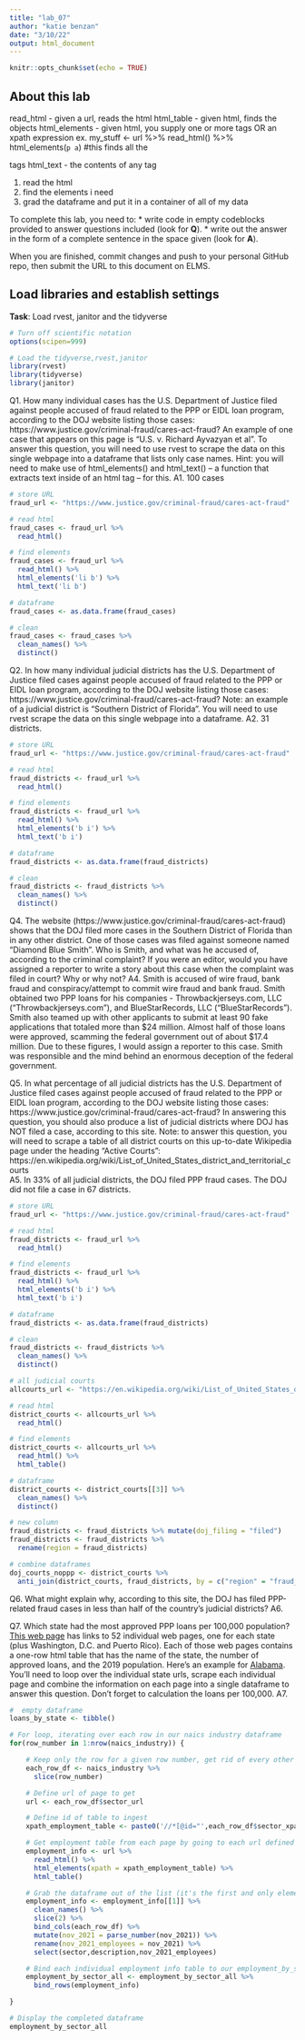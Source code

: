 ```yaml
---
title: "lab_07"
author: "katie benzan"
date: "3/10/22"
output: html_document
---
```


```r
knitr::opts_chunk$set(echo = TRUE)
```

## About this lab

read_html - given a url, reads the html
html_table - given html, finds the <table> objects
html_elements - given html, you supply one or more tags OR an xpath expression
  ex. my_stuff <- url %>% 
    read_html() %>% 
    html_elements(`p a`) #this finds all the <p> tags
html_text - the contents of any tag

1. read the html
2. find the elements i need
3. grad the dataframe and put it in a container of all of my data

To complete this lab, you need to:
* write code in empty codeblocks provided to answer questions included (look for **Q**).
* write out the answer in the form of a complete sentence in the space given (look for **A**).

When you are finished, commit changes and push to your personal GitHub repo, then submit the URL to this document on ELMS.

## Load libraries and establish settings
**Task**: Load rvest, janitor and the tidyverse
```r
# Turn off scientific notation
options(scipen=999)

# Load the tidyverse,rvest,janitor
library(rvest)
library(tidyverse)
library(janitor)
```


Q1. How many individual cases has the U.S. Department of Justice filed against people accused of fraud related to the PPP or EIDL loan program, according to the DOJ website listing those cases: https://www.justice.gov/criminal-fraud/cares-act-fraud?  An example of one case that appears on this page is "U.S. v. Richard Ayvazyan et al". To answer this question, you will need to use rvest to scrape the data on this single webpage into a dataframe that lists only case names. Hint: you will need to make use of html_elements() and html_text() -- a function that extracts text inside of an html tag -- for this.
A1. 100 cases

```r
# store URL
fraud_url <- "https://www.justice.gov/criminal-fraud/cares-act-fraud"

# read html
fraud_cases <- fraud_url %>% 
  read_html()

# find elements
fraud_cases <- fraud_url %>% 
  read_html() %>% 
  html_elements('li b') %>% 
  html_text('li b')

# dataframe
fraud_cases <- as.data.frame(fraud_cases)

# clean
fraud_cases <- fraud_cases %>% 
  clean_names() %>% 
  distinct()

```

Q2. In how many individual judicial districts has the U.S. Department of Justice filed cases against people accused of fraud related to the PPP or EIDL loan program, according to the DOJ website listing those cases: https://www.justice.gov/criminal-fraud/cares-act-fraud?  Note: an example of a judicial district is "Southern District of Florida". You will need to use rvest scrape the data on this single webpage into a dataframe.
A2. 31 districts.

```r
# store URL
fraud_url <- "https://www.justice.gov/criminal-fraud/cares-act-fraud"

# read html
fraud_districts <- fraud_url %>% 
  read_html()

# find elements
fraud_districts <- fraud_url %>% 
  read_html() %>% 
  html_elements('b i') %>% 
  html_text('b i')

# dataframe
fraud_districts <- as.data.frame(fraud_districts)

# clean
fraud_districts <- fraud_districts %>% 
  clean_names() %>% 
  distinct()
```

Q4. The website (https://www.justice.gov/criminal-fraud/cares-act-fraud) shows that the DOJ filed more cases in the Southern District of Florida than in any other district. One of those cases was filed against someone named "Diamond Blue Smith". Who is Smith, and what was he accused of, according to the criminal complaint? If you were an editor, would you have assigned a reporter to write a story about this case when the complaint was filed in court? Why or why not?
A4. Smith is accused of wire fraud, bank fraud and conspiracy/attempt to commit wire fraud and bank fraud. Smith obtained two PPP loans for his companies - Throwbackjerseys.com, LLC ("Throwbackjerseys.com"), and BlueStarRecords, LLC ("BlueStarRecords"). Smith also teamed up with other applicants to submit at least 90 fake applications that totaled more than $24 million. Almost half of those loans were approved, scamming the federal government out of about $17.4 million. Due to these figures, I would assign a reporter to this case. Smith was responsible and the mind behind an enormous deception of the federal government. 

Q5. In what percentage of all judicial districts has the U.S. Department of Justice filed cases against people accused of fraud related to the PPP or EIDL loan program, according to the DOJ website listing those cases: https://www.justice.gov/criminal-fraud/cares-act-fraud? In answering this question, you should also produce a list of judicial districts where DOJ has NOT filed a case, according to this site.  Note: to answer this question, you will need to scrape a table of all district courts on this up-to-date Wikipedia page under the heading "Active Courts": https://en.wikipedia.org/wiki/List_of_United_States_district_and_territorial_courts  
A5. In 33% of all judicial districts, the DOJ filed PPP fraud cases. The DOJ did not file a case in 67 districts. 


```r
# store URL
fraud_url <- "https://www.justice.gov/criminal-fraud/cares-act-fraud"

# read html
fraud_districts <- fraud_url %>% 
  read_html()

# find elements
fraud_districts <- fraud_url %>% 
  read_html() %>% 
  html_elements('b i') %>% 
  html_text('b i')

# dataframe
fraud_districts <- as.data.frame(fraud_districts)

# clean
fraud_districts <- fraud_districts %>% 
  clean_names() %>% 
  distinct()

# all judicial courts
allcourts_url <- "https://en.wikipedia.org/wiki/List_of_United_States_district_and_territorial_courts"

# read html
district_courts <- allcourts_url %>% 
  read_html()

# find elements
district_courts <- allcourts_url %>% 
  read_html() %>% 
  html_table()

# dataframe
district_courts <- district_courts[[3]] %>% 
  clean_names() %>% 
  distinct()

# new column
fraud_districts <- fraud_districts %>% mutate(doj_filing = "filed")
fraud_districts <- fraud_districts %>% 
  rename(region = fraud_districts)

# combine dataframes
doj_courts_noppp <- district_courts %>% 
  anti_join(district_courts, fraud_districts, by = c("region" = "fraud_districts)) 
```
Q6. What might explain why, according to this site, the DOJ has filed PPP-related fraud cases in less than half of the country's judicial districts?
A6.

Q7. Which state had the most approved PPP loans per 100,000 population? [This web page](https://dwillis.github.io/jour472files/ppp_scraping_example/index.html) has links to 52 individual web pages, one for each state (plus Washington, D.C. and Puerto Rico). Each of those web pages contains a one-row html table that has the name of the state, the number of approved loans, and the 2019 population. Here's an example for [Alabama](https://dwillis.github.io/jour472files/ppp_scraping_example/states/alabama.html). You'll need to loop over the individual state urls, scrape each individual page and combine the information on each page into a single dataframe to answer this question. Don't forget to calculation the loans per 100,000.
A7.
```r
#  empty dataframe
loans_by_state <- tibble()

# For loop, iterating over each row in our naics industry dataframe
for(row_number in 1:nrow(naics_industry)) {

    # Keep only the row for a given row number, get rid of every other row
    each_row_df <- naics_industry %>%
      slice(row_number)

    # Define url of page to get
    url <- each_row_df$sector_url

    # Define id of table to ingest
    xpath_employment_table <- paste0('//*[@id="',each_row_df$sector_xpath_id,'"]')

    # Get employment table from each page by going to each url defined above, reading in the html with read_html(), extracting the table with the id generated by the xpath code using html_elements), and then turning the html into a proper dataframe using html_table().  The dataframe is in a nested list, which we'll have to extract in the next step.
    employment_info <- url %>%
      read_html() %>%
      html_elements(xpath = xpath_employment_table) %>%
      html_table()

    # Grab the dataframe out of the list (it's the first and only element inside the list); clean up the field names with clean_names(); use slice(2) to keep only the second row; use bind_cols() to append the sector code and name to this table; turn jun_2021 column into a proper number, and rename it.  Then select only three columns we need.
    employment_info <- employment_info[[1]] %>%
      clean_names() %>%
      slice(2) %>%
      bind_cols(each_row_df) %>%
      mutate(nov_2021 = parse_number(nov_2021)) %>%
      rename(nov_2021_employees = nov_2021) %>%
      select(sector,description,nov_2021_employees)

    # Bind each individual employment info table to our employment_by_sector_all dataframe
    employment_by_sector_all <- employment_by_sector_all %>%
      bind_rows(employment_info)

}

# Display the completed dataframe
employment_by_sector_all


```
